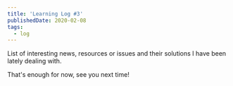 ```yaml
---
title: 'Learning Log #3'
publishedDate: 2020-02-08
tags:
  - log
---
```


List of interesting news, resources or issues and their solutions I have been lately dealing with.

<Log id="0012" />
<Log id="0013" />
<Log id="0014" />
<Log id="0015" />
<Log id="0016" />
<Log id="0017" />

That's enough for now, see you next time!
